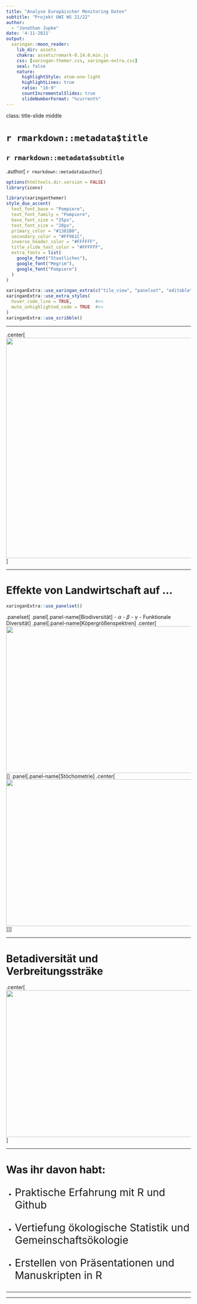 ```yaml
---
title: "Analyse Europäischer Monitoring Daten"
subtitle: "Projekt UWI WS 21/22"  
author: 
  - "Jonathan Jupke"
date: '4-11-2021'
output:
  xaringan::moon_reader:
    lib_dir: assets
    chakra: assets/remark-0.14.0.min.js
    css: [xaringan-themer.css, xaringan-extra.css]
    seal: false
    nature:
      highlightStyle: atom-one-light
      highlightLines: true
      ratio: "16:9"
      countIncrementalSlides: true
      slideNumberFormat: "%current%"
---
```


class: title-slide middle

# `r rmarkdown::metadata$title`

## `r rmarkdown::metadata$subtitle`

.author[
`r rmarkdown::metadata$author`
]

```r
options(htmltools.dir.version = FALSE)
library(icons)
```

```r
library(xaringanthemer)
style_duo_accent(
  text_font_base = "Pompiere",
  text_font_family = "Pompiere",
  base_font_size = "25px",
  text_font_size = "28px",
  primary_color = "#1381B0",
  secondary_color = "#FF961C",
  inverse_header_color = "#FFFFFF",
  title_slide_text_color = "#FFFFFF",
  extra_fonts = list(
    google_font("Staatliches"),
    google_font("Megrim"),
    google_font("Pompiere")
  )
)

xaringanExtra::use_xaringan_extra(c("tile_view", "panelset", "editable", "animate", "tachyons", "share_again"))
xaringanExtra::use_extra_styles(
  hover_code_line = TRUE,         #<<
  mute_unhighlighted_code = TRUE  #<<
)
xaringanExtra::use_scribble()
```

---

.center[
<img src="fec.gif" width="600" height="600" />
]

---

# Effekte von Landwirtschaft auf  ...
```r
xaringanExtra::use_panelset()
```
.panelset[
.panel[.panel-name[Biodiversität]
 - $\alpha$ 
 - $\beta$
 - $\gamma$
 - Funktionale Diversität
]
.panel[.panel-name[Köpergrößenspektren]
.center[
<img src="images/jorge21.png" width="1200" height="400" />
]
]
.panel[.panel-name[Stöchometrie]
.center[
<img src="images/beck21.png" width="1200" height="400" />
]
]
]

---

# Betadiversität und Verbreitungssträke

.center[
<img src="images/romain.png" width = 1200 height = 400/>
]

---

# Was ihr davon habt:    

- <p style="font-size:200%;">Praktische Erfahrung mit R und Github </p>
- <p style="font-size:200%;">Vertiefung ökologische Statistik und Gemeinschaftsökologie</p>
- <p style="font-size:200%;">Erstellen von Präsentationen und Manuskripten in R</p>




---

---
